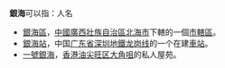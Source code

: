'''銀海'''可以指：人名
*[[銀海區|銀海區]]，[[中华人民共和国|中國]][[廣西壯族自治區|廣西壯族自治區]][[北海市|北海市]]下轄的一個[[市轄區|市轄區]]。
*[[銀海站|銀海站]]，中国[[广东省|广东省]][[深圳地鐵|深圳地鐵]][[龙岗线|龙岗线]]的一个在建[[車站|車站]]。
*[[一號銀海|一號銀海]]，[[香港|香港]][[油尖旺区|油尖旺区]][[大角咀|大角咀]]的私人屋苑。
{{disambig|Cat=二字中國相關消歧義}}